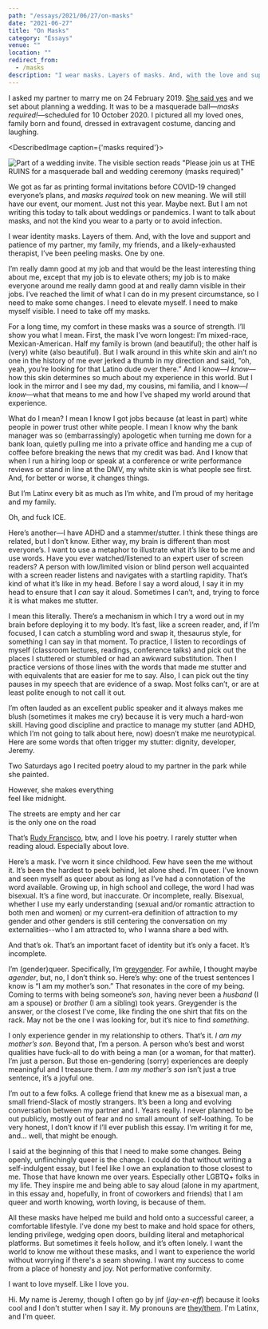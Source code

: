 ```yaml
---
path: "/essays/2021/06/27/on-masks"
date: "2021-06-27"
title: "On Masks"
category: "Essays"
venue: ""
location: ""
redirect_from:
  - /masks
description: "I wear masks. Layers of masks. And, with the love and support and patience of my partner, my family, my friends, and a likely-exhausted therapist, I’ve been peeling masks"
---
```



I asked my partner to marry me on 24 February 2019. [She said yes](https://twitter.com/_jnf/status/1099792115306061824) and we set about planning a wedding. It was to be a masquerade ball&mdash;_masks required!_&mdash;scheduled for 10 October 2020. I pictured all my loved ones, family born and found, dressed in extravagent costume, dancing and laughing.

<DescribedImage caption={'masks required'}>

  ![Part of a wedding invite. The visible section reads "Please join us at THE RUINS for a masquerade ball and wedding ceremony (masks required)"](./images/invite.jpeg)
</DescribedImage>

We got as far as printing formal invitations before COVID-19 changed everyone’s plans, and _masks required_ took on new meaning. We will still have our event, our moment. Just not this year. Maybe next. But I am not writing this today to talk about weddings or pandemics. I want to talk about masks, and not the kind you wear to a party or to avoid infection.

I wear identity masks. Layers of them. And, with the love and support and patience of my partner, my family, my friends, and a likely-exhausted therapist, I’ve been peeling masks. One by one.

I’m really damn good at my job and that would be the least interesting thing about me, except that my job is to elevate others; my job is to make everyone around me really damn good at and really damn visible in their jobs. I’ve reached the limit of what I can do in my present circumstance, so I need to make some changes. I need to elevate myself. I need to make myself visible. I need to take off my masks.

For a long time, my comfort in these masks was a source of strength. I’ll show you what I mean. First, the mask I’ve worn longest: I’m mixed-race, Mexican-American. Half my family is brown (and beautiful); the other half is (very) white (also beautiful). But I walk around in this white skin and ain’t no one in the history of me ever jerked a thumb in my direction and said, “oh, yeah, you’re looking for that Latino dude over there.” And I know&mdash;_I know_&mdash;how this skin determines so much about my experience in this world. But I look in the mirror and I see my dad, my cousins, mi familia, and I know&mdash;_I know_&mdash;what that means to me and how I’ve shaped my world around that experience.

What do I mean? I mean I know I got jobs because (at least in part) white people in power trust other white people. I mean I know why the bank manager was so (embarrassingly) apologetic when turning me down for a bank loan, quietly pulling me into a private office and handing me a cup of coffee before breaking the news that my credit was bad. And I know that when I run a hiring loop or speak at a conference or write performance reviews or stand in line at the DMV, my white skin is what people see first. And, for better or worse, it changes things.

But I’m Latinx every bit as much as I’m white, and I’m proud of my heritage and my family.

Oh, and fuck ICE.

Here’s another&mdash;I have ADHD and a stammer/stutter. I think these things are related, but I don’t know. Either way, my brain is different than most everyone’s. I want to use a metaphor to illustrate what it’s like to be me and use words. Have you ever watched/listened to an expert user of screen readers? A person with low/limited vision or blind person well acquainted with a screen reader listens and navigates with a startling rapidity. That’s kind of what it’s like in my head. Before I say a word aloud, I say it in my head to ensure that I _can_ say it aloud. Sometimes I can’t, and, trying to force it is what makes me stutter.

I mean this literally. There’s a mechanism in which I try a word out in my brain before deploying it to my body. It’s fast, like a screen reader, and, if I’m focused, I can catch a stumbling word and swap it, thesaurus style, for something I can say in that moment. To practice, I listen to recordings of myself (classroom lectures, readings, conference talks) and pick out the places I stuttered or stumbled or had an awkward substitution. Then I practice versions of those lines with the words that made me stutter and with equivalents that are easier for me to say. Also, I can pick out the tiny pauses in my speech that are evidence of a swap. Most folks can’t, or are at least polite enough to not call it out.

I’m often lauded as an excellent public speaker and it always makes me blush (sometimes it makes me cry) because it is very much a hard-won skill. Having good discipline and practice to manage my stutter (and ADHD, which I’m not going to talk about here, now) doesn’t make me neurotypical. Here are some words that often trigger my stutter: dignity, developer, Jeremy.

Two Saturdays ago I recited poetry aloud to my partner in the park while she painted. 

>
  However, she makes everything<br/>
  feel like midnight.
>
  The streets are empty and her car<br/>
  is the only one on the road

That’s [Rudy Francisco](https://www.iamrudyfrancisco.com/), btw, and I love his poetry. I rarely stutter when reading aloud. Especially about love.

Here’s a mask. I’ve worn it since childhood. Few have seen the me without it. It’s been the hardest to peek behind, let alone shed. I’m queer. I’ve known and seen myself as queer about as long as I’ve had a connotation of the word available. Growing up, in high school and college, the word I had was bisexual. It’s a fine word, but inaccurate. Or incomplete, really. Bisexual, whether I use my early understanding (sexual and/or romantic attraction to both men and women) or my current-era definition of attraction to my gender and other genders is still centering the conversation on my externalities--who I am attracted to, who I wanna share a bed with.

And that’s ok. That’s an important facet of identity but it’s only a facet. It’s incomplete.

I’m (gender)queer. Specifically, I’m [greygender](https://lgbta.wikia.org/wiki/Greygender). For awhile, I thought maybe _agender_, but, no, I don’t think so. Here’s why: one of the truest sentences I know is “I am my mother’s son.” That resonates in the core of my being. Coming to terms with being someone’s _son_, having never been a _husband_ (I am a spouse) or _brother_ (I am a sibling) took years. Greygender is the answer, or the closest I’ve come, like finding the one shirt that fits on the rack. May not be the one I was looking for, but it’s nice to find _something_.

I only experience gender in my relationship to others. That’s it. _I am my mother’s son._ Beyond that, I’m a person. A person who’s best and worst qualities have fuck-all to do with being a man (or a woman, for that matter). I’m just a person. But those en-gendering (sorry) experiences are deeply meaningful and I treasure them. _I am my mother’s son_ isn’t just a true sentence, it’s a joyful one.

I’m out to a few folks. A college friend that knew me as a bisexual man, a small friend-Slack of mostly strangers. It’s been a long and evolving conversation between my partner and I. Years really. I never planned to be out publicly, mostly out of fear and no small amount of self-loathing. To be very honest, I don’t know if I’ll ever publish this essay. I’m writing it for me, and... well, that might be enough.

I said at the beginning of this that I need to make some changes. Being openly, unflinchingly queer is the change. I could do that without writing a self-indulgent essay, but I feel like I owe an explanation to those closest to me. Those that have known me over years. Especially other LGBTQ+ folks in my life. They inspire me and being able to say aloud (alone in my apartment, in this essay and, hopefully, in front of coworkers and friends) that I am queer and worth knowing, worth loving, is because of them.

All these masks have helped me build and hold onto a successful career, a comfortable lifestyle. I’ve done my best to make and hold space for others, lending privilege, wedging open doors, building literal and metaphorical platforms. But sometimes it feels hollow, and it’s often lonely. I want the world to know me without these masks, and I want to experience the world without worrying if there's a seam showing. I want my success to come from a place of honesty and joy. Not performative conformity.

I want to love myself. Like I love you.

Hi. My name is Jeremy, though I often go by jnf (_jay-en-eff_) because it looks cool and I don't stutter when I say it. My pronouns are [they/them](https://pronoun.is/they/.../themselves). I'm Latinx, and I'm queer.
